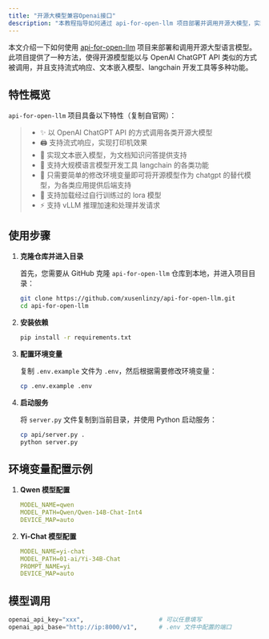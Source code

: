 ```yaml
---
title: "开源大模型兼容Openai接口"
description: "本教程指导如何通过 api-for-open-llm 项目部署并调用开源大模型，实现与 OpenAI ChatGPT API 相似的后端接口。"
---
```


本文介绍一下如何使用 [api-for-open-llm](https://github.com/xusenlinzy/api-for-open-llm) 项目来部署和调用开源大型语言模型。此项目提供了一种方法，使得开源模型能以与 OpenAI ChatGPT API 类似的方式被调用，并且支持流式响应、文本嵌入模型、langchain 开发工具等多种功能。

## 特性概览

`api-for-open-llm` 项目具备以下特性（复制自官网）：

> - ✨ 以 OpenAI ChatGPT API 的方式调用各类开源大模型
> - 🖨️ 支持流式响应，实现打印机效果
> - 📖 实现文本嵌入模型，为文档知识问答提供支持
> - 🦜️ 支持大规模语言模型开发工具 langchain 的各类功能
> - 🙌 只需要简单的修改环境变量即可将开源模型作为 chatgpt 的替代模型，为各类应用提供后端支持
> - 🚀 支持加载经过自行训练过的 lora 模型
> - ⚡ 支持 vLLM 推理加速和处理并发请求

## 使用步骤


<Steps>

1. **克隆仓库并进入目录**

    首先，您需要从 GitHub 克隆 `api-for-open-llm` 仓库到本地，并进入项目目录：
    
    ```bash
    git clone https://github.com/xusenlinzy/api-for-open-llm.git
    cd api-for-open-llm
    ```

2. **安装依赖**
    
    ```bash
    pip install -r requirements.txt
    ```

3. **配置环境变量**

    复制 `.env.example` 文件为 `.env`，然后根据需要修改环境变量：
    
    ```bash
    cp .env.example .env
    ```

4. **启动服务**

    将 `server.py` 文件复制到当前目录，并使用 Python 启动服务：
    
    ```bash
    cp api/server.py .
    python server.py
    ```

</Steps>

## 环境变量配置示例

1. **Qwen 模型配置**

    ```yml
    MODEL_NAME=qwen
    MODEL_PATH=Qwen/Qwen-14B-Chat-Int4
    DEVICE_MAP=auto
    ```

2. **Yi-Chat 模型配置**

    ```yaml
    MODEL_NAME=yi-chat
    MODEL_PATH=01-ai/Yi-34B-Chat
    PROMPT_NAME=yi
    DEVICE_MAP=auto
    ```

## 模型调用

```python
openai_api_key="xxx",                     # 可以任意填写
openai_api_base="http://ip:8000/v1",      # .env 文件中配置的端口
```